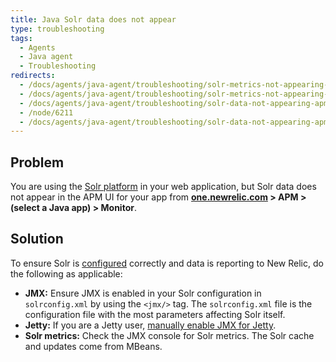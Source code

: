 ```yaml
---
title: Java Solr data does not appear
type: troubleshooting
tags:
  - Agents
  - Java agent
  - Troubleshooting
redirects:
  - /docs/agents/java-agent/troubleshooting/solr-metrics-not-appearing-solr-tab
  - /docs/agents/java-agent/troubleshooting/solr-metrics-not-appearing-apm-solr-tab
  - /docs/agents/java-agent/troubleshooting/solr-data-not-appearing-apm-solr-tab
  - /node/6211
  - /docs/agents/java-agent/troubleshooting/solr-data-not-appearing-apm-solr-tab-java
---
```


## Problem

You are using the [Solr platform](http://lucene.apache.org/solr/) in your web application, but Solr data does not appear in the APM UI for your app from **[one.newrelic.com](https://one.newrelic.com) > APM > (select a Java app) > Monitor**.

## Solution

To ensure Solr is [configured](/docs/agents/java-agent/getting-started/compatibility-requirements-java-agent#other) correctly and data is reporting to New Relic, do the following as applicable:

* **JMX:** Ensure JMX is enabled in your Solr configuration in `solrconfig.xml` by using the `<jmx/>` tag. The `solrconfig.xml` file is the configuration file with the most parameters affecting Solr itself.
* **Jetty:** If you are a Jetty user, [manually enable JMX for Jetty](https://wiki.eclipse.org/Jetty/Tutorial/JMX#Enabling_JMXConnectorServer_for_Remote_Access).
* **Solr metrics:** Check the JMX console for Solr metrics. The Solr cache and updates come from MBeans.
